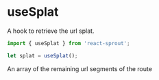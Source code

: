 # useSplat

A hook to retrieve the url splat.

```javascript
import { useSplat } from 'react-sprout';

let splat = useSplat();
```

<Properties>
	<Property name="splat" type="Array">
		An array of the remaining url segments of the route
	</Property>
</Properties>
